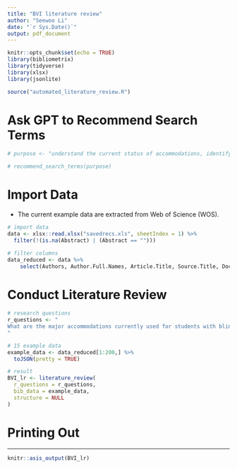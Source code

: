 ```yaml
---
title: "BVI literature review"
author: "Seewoo Li"
date: "`r Sys.Date()`"
output: pdf_document
---
```


```r
knitr::opts_chunk$set(echo = TRUE)
library(bibliometrix)
library(tidyverse)
library(xlsx)
library(jsonlite)

source("automated_literature_review.R")
```


# Ask GPT to Recommend Search Terms


```r
# purpose <- "understand the current status of accommodations, identify gaps, and highlight effective practices and policies for the students with blindness and visual impairments"

# recommend_search_terms(purpose)
```


# Import Data

- The current example data are extracted from Web of Science (WOS).

```r
# import data
data <- xlsx::read.xlsx("savedrecs.xls", sheetIndex = 1) %>% 
  filter(!(is.na(Abstract) | (Abstract == "")))

# filter columns
data_reduced <- data %>% 
    select(Authors, Author.Full.Names, Article.Title, Source.Title, Document.Type, Conference.Title, Conference.Date, Conference.Location, Author.Keywords, Abstract, Affiliations, Publisher, Publication.Date, Publication.Year, Volume, Issue, Start.Page, End.Page)
```


# Conduct Literature Review



```r
# research questions
r_questions <- "
What are the major accommodations currently used for students with blindness and visual impairments (BVI)?
"

# 15 example data
example_data <- data_reduced[1:200,] %>% 
  toJSON(pretty = TRUE)

# result
BVI_lr <- literature_review(
  r_questions = r_questions,
  bib_data = example_data,
  structure = NULL
)
```

# Printing Out

---

```r
knitr::asis_output(BVI_lr)
```

